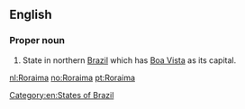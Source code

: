 ==English==
{{wikipedia}}

===Proper noun===
{{en-proper noun}}

# State in northern [[Brazil]] which has [[Boa Vista]] as its capital.

[[Category:en:States of Brazil]]

[[nl:Roraima]]
[[no:Roraima]]
[[pt:Roraima]]